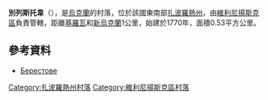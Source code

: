 {{coord|48|1|15|N|35|33|43|E|scale:30000|display=title}}

'''別列斯托韋'''（{{lang-uk|Берестове}}），是[[烏克蘭|烏克蘭]]的村落，位於該國東南部[[扎波羅熱州|扎波羅熱州]]，由[[維利尼揚斯克區|維利尼揚斯克區]]負責管轄，距離[[基羅瓦_(烏克蘭)|基羅瓦]]和[[新烏克蘭_(維利尼揚斯克區)|新烏克蘭]]1公里，始建於1770年，面積0.53平方公里。

==參考資料==
*[http://gska2.rada.gov.ua/pls/z7502/A005?rdat1=02.01.2008&rf7571=12079 Берестове]{{dead link|date=2017年11月 |bot=InternetArchiveBot |fix-attempted=yes }}

[[Category:扎波羅熱州村落|Category:扎波羅熱州村落]]
[[Category:維利尼揚斯克區村落|Category:維利尼揚斯克區村落]]


{{Zaporizhia-geo-stub}}